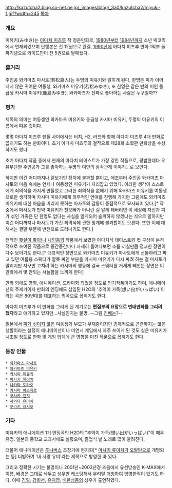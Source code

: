http://kazutcha2.blog.so-net.ne.jp/_images/blog/_3a0/kazutcha2/miyuki-1.gif?width=245
[[목차]]
=== 개요 ===
미유키(みゆき)는 [[아다치 미츠루]] 작 청춘만화로, [[1980년]]부터 [[1984년]]까지 소년 빅코믹에서 연재되었으며 단행본은 전 12권으로 완결, [[1990년]]에 아다치 미츠루 만화 1억부 돌파기념으로 와이드판이 전 5권으로 발매됐다.

=== 줄거리 ===
주인공 와카마츠 마사토(若松真人)는 두명의 미유키와 얽히게 된다. 한명은 피가 이어지지 않은 귀여운 여동생, 와카마츠 미유키(若松みゆき), 또 한명은 같은 반의 미인 동급생 카시마 미유키(鹿島みゆき). 와카마츠가 진짜로 좋아하는 사람은 누구일까??

=== 평가 ===
제목의 의미는 여동생인 와카마츠 미유키와 동급생 카시마 미유키, 두명의 미유키의 이름에서 따온 것이다.

몇몇 아다치 미츠루 팬들 사이에서는 터치, H2, 러프와 함께 아다치 미츠루 4대 만화로 꼽히기도 하는 만화이다. 초기 아다치 미츠루의 걸작으로 제28회 소학관 만화상을 수상하기도 했다.

초기 아다치 작품 중에서 현재의 아다치 테이스트가 가장 강한 작품으로, 평범한데다 우유부단한 주인공과 그를 좋아하는 두명의 여인의 삼각관계 이야기...로 보인다.

하지만 이건 어디까지나 겉보기인 장치에 불과할 뿐이고, 애초부터 주인공 와카마츠 마사토의 마음 속에는 언제나 여동생인 미유키가 자리잡고 있었다. 이러한 생각이 스스로에게 죄의식을 가지게 만들었고 그러한 죄의식을 없애기 위해 와카마츠 미유키를 여동생으로만 생각하며 카시마 미유키에게 의무적인 연애를 진행해 가지만 그럼에도 와카마츠 미유키에 대한 마음을 버리지 못하는 마사토의 갈등이 중점적으로 묘사되어 있다.[* 작중에서 마사토가 만약 미유키가 친오빠가 아니란 걸 알게 돼버리면 이 세상에 자신과 피가 섞인 가족은 단 한명도 없다는 사실을 알게되어 슬퍼하지 않겠냐는 식으로 말하지만 이건 어디까지나 마사토가 가진 죄의식에 관한 핑계에 불과할지도 모른다. 또한 이에 대해서는 결말 부분에 반전으로 드러나기도 한다.]

전작인 [[햇살이 좋아!]]나 [[나인]]등의 작품에서 보였던 아다치식 테이스트와 컷 구성이 본격적으로 쓰여진 작품으로 중간중간마다 자세히 들여다보면 소름 끼칠만큼 정교한 장면이 다수 보이기도 한다.[* 대표적인 장면으로 와카마츠 미유키가 마사토에게 선물하려고 짜고 있던 여름용 스웨터가 잘못 짜인 부분을 카시마 미유키가 다시 짜려 하는 걸 마사토가 말리지만 자꾸만 고치려 하는 카시마의 행동에 결국 스웨터를 거세게 빼앗는 장면은 이 만화에서 몇 안되는 서늘함을 느끼게 한다]

만화 외에도 영화, 애니메이션, 드라마화 되었을 정도로 인기작품이기도 하며, 애니메이션의 주제가이자 만화의 엔딩에도 삽입된 H2O의 '추억이 가득(想い出がいっぱい)'이라는 곡은 80년대를 대표하는 명곡으로 꼽히기도 한다.

아다치 미츠루가 이 만화를 그리게 된 계기로는 '''편집부의 요망으로 변태만화를 그리려 했다'''라고 얘기하고 있지만...사실인지는 불명. --그럼 [[진베]]는?--

일본에서 [[피가 섞이지 않은]] 여동생과 부모가 부재중이지만 경제적으로 곤란하지는 않은 생활이라는 설정이 애니메이션이나 미연시 게임에서 자주 쓰이게 된 것도 실은 미유키가 시초일 정도로 만화 및 게임 업계에 큰 영향을 미친 작품으로 꼽히기도 한다.

=== 등장 인물 === 
 * [[와카마츠 마사토]]
 * [[와카마츠 미유키]]
 * [[카시마 미유키]]
 * [[마사키 류이치]]
 * [[나카타 토라오]]
 * [[카시마 야스지로]]
 * [[코사카 켄지]]
 * [[사와다 유이치]]
 * [[무라키 요시오]]

=== 기타 ===
{{{#!html
<iframe width="420" height="315" src="http://www.youtube.com/embed/S0Ev55sNi-w" frameborder="0" allowfullscreen></iframe>
}}}
미유키의 애니메이션 1기 엔딩곡인 H2O의 "추억이 가득(想い出がいっぱい)"이 매우 유명. 일본의 중학교 교과서에도 실렸으며, 졸업식 날 노래로 많이 불려진다.  

더불어 애니메이션은 [[투니버스]] 초창기에 현지화[* [[마사키 류이치]]가 [[오발탄]]으로 개명되는 등] 더빙하여 '내 사랑 유미'라는 제목으로 방영한 바 있다.

그리고 정확한 시기는 불명이나 2001년~2003년경 즈음에서 유선방송인 K-MAX에서 이름, 배경은 그대로 놔두고 성우만 캐스팅해서 우리말 [[더빙]]하여 방영한적이 있기도 하다. 이때 [[김일]], [[강희선]], [[유지영]], [[배한성]]등의 성우가 출연하였다.
